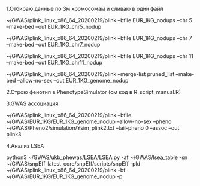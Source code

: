 1.Отбираю данные по 3м хромосомам и сливаю в один файл

~/GWAS/plink_linux_x86_64_20200219/plink --bfile EUR_1KG_nodups --chr 5 --make-bed --out EUR_1KG_chr5_nodup

~/GWAS/plink_linux_x86_64_20200219/plink --bfile EUR_1KG_nodups --chr 7 --make-bed --out EUR_1KG_chr7_nodup

~/GWAS/plink_linux_x86_64_20200219/plink --bfile EUR_1KG_nodups --chr 11 --make-bed --out EUR_1KG_chr11_nodup
                                                                                      
~/GWAS/plink_linux_x86_64_20200219/plink --merge-list pruned_list --make-bed --allow-no-sex --out EUR_1KG_genome_nodup

2.Строю фенотип в PhenotypeSimulator (см код в R_script_manual.R)

3.GWAS ассоциация
 
~/GWAS/plink_linux_x86_64_20200219/plink --bfile ~/GWAS/EUR_1KG/EUR_1KG_genome_nodup --allow-no-sex --pheno ~/GWAS/Pheno2/simulation/Ysim_plink2.txt --tail-pheno 0 --assoc --out plink3

4.Анализ LSEA

python3 ~/GWAS/ukb_phewas/LSEA/LSEA.py -af ~/GWAS/lsea_table -sn ~/GWAS/snpEff_latest_core/snpEff/scripts/snpEff -pld ~/GWAS/plink_linux_x86_64_20200219/plink -bf ~/GWAS/EUR_1KG/EUR_1KG_genome_nodup -p
